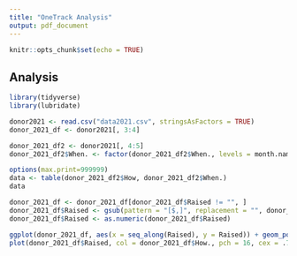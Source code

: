 ```yaml
---
title: "OneTrack Analysis"
output: pdf_document
---
```


```r
knitr::opts_chunk$set(echo = TRUE)
```

## Analysis

```r
library(tidyverse)
library(lubridate)

donor2021 <- read.csv("data2021.csv", stringsAsFactors = TRUE)
donor_2021_df <- donor2021[, 3:4]

donor_2021_df2 <- donor2021[, 4:5]
donor_2021_df2$When. <- factor(donor_2021_df2$When., levels = month.name, ordered = TRUE)

options(max.print=999999)
data <- table(donor_2021_df2$How, donor_2021_df2$When.)
data

donor_2021_df <- donor_2021_df[donor_2021_df$Raised != "", ]
donor_2021_df$Raised <- gsub(pattern = "[$,]", replacement = "", donor_2021_df$Raised)
donor_2021_df$Raised <- as.numeric(donor_2021_df$Raised)

ggplot(donor_2021_df, aes(x = seq_along(Raised), y = Raised)) + geom_point() + labs(x = "Index")
plot(donor_2021_df$Raised, col = donor_2021_df$How., pch = 16, cex = .75, ylab = "Raised")
```